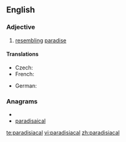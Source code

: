 ==English==

===Adjective===
{{en-adj}}

# [[resembling]] [[paradise]]

====Translations====
{{trans-top|resembling paradise}}
* Czech: {{t|cs|rajský|m}}
* French: {{t+|fr|paradisiaque}}
{{trans-mid}}
* German: {{t-|de|paradiesisch}}
{{trans-bottom}}

===Anagrams===
* {{alphagram|aaaacdiilprs}}
* [[paradisaical#English|paradisaical]]

[[te:paradisiacal]]
[[vi:paradisiacal]]
[[zh:paradisiacal]]